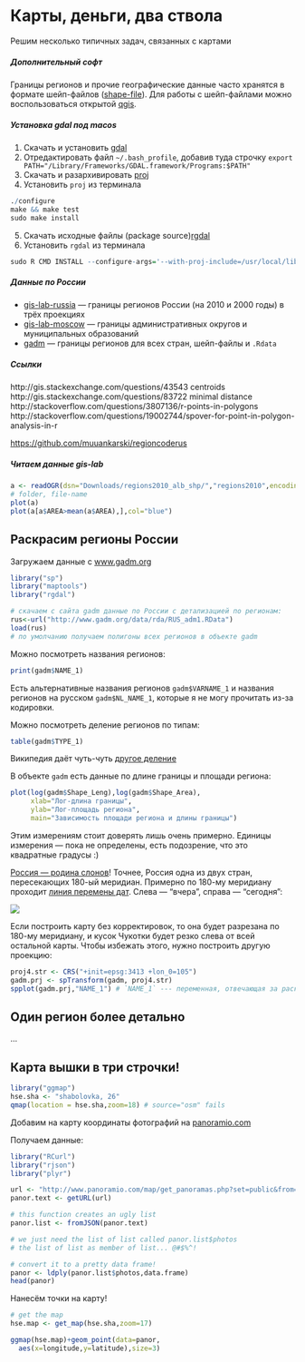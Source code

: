 # Карты, деньги, два ствола

Решим несколько типичных задач, связанных с картами


##### Дополнительный софт

Границы регионов и прочие географические данные часто хранятся в формате шейп-файлов ([shape-file](https://ru.wikipedia.org/wiki/Shapefile)). Для работы с шейп-файлами можно воспользоваться открытой [qgis](http://www.qgis.org/). 

##### Установка gdal под macos

1. Скачать и установить [gdal](http://www.kyngchaos.com/software/frameworks)
2. Отредактировать файл `~/.bash_profile`, добавив туда строчку
`export PATH="/Library/Frameworks/GDAL.framework/Programs:$PATH"`
3. Скачать и разархивировать [proj](http://trac.osgeo.org/proj/wiki/WikiStart#Download)
4. Установить `proj` из терминала
```r
./configure
make && make test
sudo make install
```
5. Скачать исходные файлы (package source)[rgdal](http://cran.r-project.org/web/packages/rgdal/index.html)
6. Установить `rgdal` из терминала
```r
sudo R CMD INSTALL --configure-args='--with-proj-include=/usr/local/lib' rgdal_0.9-1.tar.gz 
```



##### Данные по России

* [gis-lab-russia](http://gis-lab.info/qa/rusbounds-rosreestr.html) --- границы регионов России (на 2010 и 2000 годы) в трёх проекциях 
* [gis-lab-moscow](http://gis-lab.info/qa/moscow-atd.html) --- границы административных округов и муниципальных образований
* [gadm](http://www.gadm.org/) --- границы регионов для всех стран, шейп-файлы и `.Rdata`


##### Ссылки

http://gis.stackexchange.com/questions/43543 centroids
http://gis.stackexchange.com/questions/83722 minimal distance
http://stackoverflow.com/questions/3807136/r-points-in-polygons
http://stackoverflow.com/questions/19002744/spover-for-point-in-polygon-analysis-in-r

[https://github.com/muuankarski/regioncoderus](https://github.com/muuankarski/regioncoderus)



##### Читаем данные gis-lab

```r
a <- readOGR(dsn="Downloads/regions2010_alb_shp/","regions2010",encoding = "WINDOWS-1251")
# folder, file-name
plot(a)
plot(a[a$AREA>mean(a$AREA),],col="blue")
```

## Раскрасим регионы России

Загружаем данные c [www.gadm.org](www.gadm.org)
```r
library("sp")
library("maptools")
library("rgdal")

# скачаем с сайта gadm данные по России с детализацией по регионам:
rus<-url("http://www.gadm.org/data/rda/RUS_adm1.RData")
load(rus)
# по умолчанию получаем полигоны всех регионов в объекте gadm
```

Можно посмотреть названия регионов:
```r
print(gadm$NAME_1)
```

Есть альтернативные названия регионов `gadm$VARNAME_1` и названия регионов на русском `gadm$NL_NAME_1`, которые я не могу прочитать из-за кодировки.

Можно посмотреть деление регионов по типам:
```r
table(gadm$TYPE_1)
```
Википедия даёт чуть-чуть [другое деление](http://ru.wikipedia.org/wiki/%D0%A4%D0%B5%D0%B4%D0%B5%D1%80%D0%B0%D1%82%D0%B8%D0%B2%D0%BD%D0%BE%D0%B5_%D1%83%D1%81%D1%82%D1%80%D0%BE%D0%B9%D1%81%D1%82%D0%B2%D0%BE_%D0%A0%D0%BE%D1%81%D1%81%D0%B8%D0%B8#.D0.A0.D0.B0.D1.81.D0.BF.D1.80.D0.B5.D0.B4.D0.B5.D0.BB.D0.B5.D0.BD.D0.B8.D0.B5_.D1.81.D1.83.D0.B1.D1.8A.D0.B5.D0.BA.D1.82.D0.BE.D0.B2_.D1.84.D0.B5.D0.B4.D0.B5.D1.80.D0.B0.D1.86.D0.B8.D0.B8_.D0.BF.D0.BE_.D1.82.D0.B8.D0.BF.D0.B0.D0.BC)

В объекте `gadm` есть данные по длине границы и площади региона:
```r
plot(log(gadm$Shape_Leng),log(gadm$Shape_Area),
     xlab="Лог-длина границы",
     ylab="Лог-площадь региона",
     main="Зависимость площади региона и длины границы")
```
Этим измерениям стоит доверять лишь очень примерно. Единицы измерения --- пока не определены, есть подозрение, что это квадратные градусы :) 

[Россия --- родина слонов](http://ru.wikipedia.org/wiki/%D0%A0%D0%BE%D1%81%D1%81%D0%B8%D1%8F_%E2%80%94_%D1%80%D0%BE%D0%B4%D0%B8%D0%BD%D0%B0_%D1%81%D0%BB%D0%BE%D0%BD%D0%BE%D0%B2)! Точнее, Россия одна из двух стран, пересекающих 180-ый меридиан. Примерно по 180-му меридиану проходит [линия перемены дат](http://ru.wikipedia.org/wiki/%D0%9C%D0%B5%D0%B6%D0%B4%D1%83%D0%BD%D0%B0%D1%80%D0%BE%D0%B4%D0%BD%D0%B0%D1%8F_%D0%BB%D0%B8%D0%BD%D0%B8%D1%8F_%D0%BF%D0%B5%D1%80%D0%B5%D0%BC%D0%B5%D0%BD%D1%8B_%D0%B4%D0%B0%D1%82). Слева --- "вчера", справа --- "сегодня":


![](http://upload.wikimedia.org/wikipedia/commons/c/c6/Diomede_Islands_Bering_Sea_Jul_2006.jpg)

Если построить карту без корректировок, то она будет разрезана по 180-му меридиану, и кусок Чукотки будет резко слева от всей остальной карты. Чтобы избежать этого, нужно построить другую проекцию:

```r
proj4.str <- CRS("+init=epsg:3413 +lon_0=105")
gadm.prj <- spTransform(gadm, proj4.str)
spplot(gadm.prj,"NAME_1") # `NAME_1` --- переменная, отвечающая за раскраску
```

## Один регион более детально

...


## Карта вышки в три строчки!

```r
library("ggmap")
hse.sha <- "shabolovka, 26"
qmap(location = hse.sha,zoom=18) # source="osm" fails
```

Добавим на карту координаты фотографий на [panoramio.com](panoramio.com)

Получаем данные:
```r
library("RCurl")
library("rjson")
library("plyr")

url <- "http://www.panoramio.com/map/get_panoramas.php?set=public&from=0&to=100&minx=37.606&miny=55.719&maxx=37.612&maxy=55.722"
panor.text <- getURL(url)

# this function creates an ugly list
panor.list <- fromJSON(panor.text)

# we just need the list of list called panor.list$photos
# the list of list as member of list... @#$%^!

# convert it to a pretty data frame!
panor <- ldply(panor.list$photos,data.frame)
head(panor)
```

Нанесём точки на карту!
```r
# get the map
hse.map <- get_map(hse.sha,zoom=17)

ggmap(hse.map)+geom_point(data=panor,
  aes(x=longitude,y=latitude),size=3)
```





